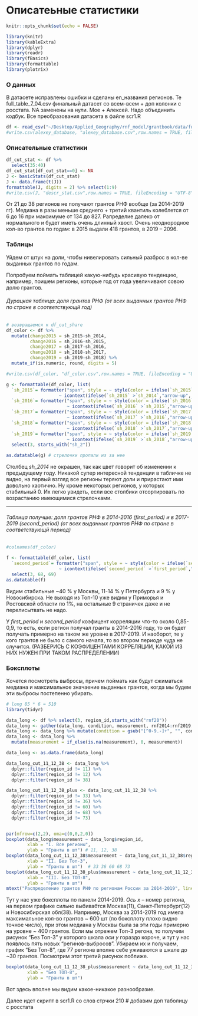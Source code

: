 # Описатеьные статистики
```r
knitr::opts_chunk$set(echo = FALSE)
```
```r
library(knitr)
library(kableExtra)
library(dplyr)
library(readr)
library(fBasics)
library(formattable)
library(plotrix)
```

### О данных {-}
В датасете исправлены ошибки и сделаны en_названия регионов. Те full_table_7_04.csv финальный датасет со всем-всем + доп колонки с росстата. NA заменены на нули. Мое + Алексей. Надо объединить кодбук. Все преобразования датасета в файле scr1.R
```r
df <- read_csv("~/Desktop/Applied_Geography/rnf_model/grantbook/data/full_table_7_04.csv")
#write.csv(alexey_database, "alexey_database.csv",row.names = TRUE, fileEncoding = "UTF-8" )
```

### Описательные статистики {-}
```r
df_cut_stat <- df %>% 
  select(35:40)
df_cut_stat[df_cut_stat==0] <- NA
J <- basicStats(df_cut_stat)
J <- data.frame(t(J))
formattable(J, digits = 2) %>% select(1:9)
#write.csv(J, "descr_stat.csv",row.names = TRUE, fileEncoding = "UTF-8" )
```

От 21 до 38 регионов не получают грантов РНФ вообще (за 2014-2019 гг). Медиана в разы меньше среднего + третий квантиль колеблется от 6 до 16 при максимуме от 134 до 827. Рапределие далеко от нормального и будет иметь очень длинный хвост. Очень неоднородное кол-во грантов по годам: в 2015 выдали 418 грантов, в 2019 -- 2096.

### Таблицы {-}

Уйдем от штук на доли, чтобы нивелировать сильный разброс в кол-ве выданных грантов по годам. 

Попробуем поймать таблицей какую-нибудь красивую тенденцию, например, поишем регионы, которые год от года увеличивают совою долю грантов.  

###### Дурацкая таблица: _доля грантов РНФ (от всех выданных грантов РНФ по стране в соответствующй год)_ {-}
```r
# возвращаемся к df_cut_share
df_color <- df %>% 
  mutate(change2015 = sh_2015-sh_2014,
         change2016 = sh_2016-sh_2015,
         change2017 = sh_2017-sh_2016,
         change2018 = sh_2018-sh_2017,
         change2019 = sh_2019-sh_2018) %>% 
  mutate_if(is.numeric, round, digits = 5)

#write.csv(df_color, "df_color.csv",row.names = TRUE, fileEncoding = "UTF-8" )
```

```r

g <- formattable(df_color, list(
  `sh_2015`= formatter("span", style = ~ style(color = ifelse(`sh_2015` >`sh_2014`, "green", "red")),
                    ~ icontext(ifelse(`sh_2015` >`sh_2014`,"arrow-up", "arrow-down"), `sh_2015`)),
  `sh_2016`= formatter("span", style = ~ style(color = ifelse(`sh_2016` >`sh_2015`, "green", "red")),
                       ~ icontext(ifelse(`sh_2016` >`sh_2015`,"arrow-up", "arrow-down"), `sh_2016`)),
  `sh_2017`= formatter("span", style = ~ style(color = ifelse(`sh_2017` >`sh_2016`, "green", "red")),
                       ~ icontext(ifelse(`sh_2017` >`sh_2016`,"arrow-up", "arrow-down"), `sh_2017`)),
  `sh_2018`= formatter("span", style = ~ style(color = ifelse(`sh_2018` >`sh_2017`, "green", "red")),
                       ~ icontext(ifelse(`sh_2018` >`sh_2017`,"arrow-up", "arrow-down"), `sh_2018`)),
  `sh_2019`= formatter("span", style = ~ style(color = ifelse(`sh_2019` >`sh_2018`, "green", "red")),
                       ~ icontext(ifelse(`sh_2019` >`sh_2018`,"arrow-up", "arrow-down"), `sh_2019`)))) %>%
  select(3, starts_with("sh_2")) 

as.datatable(g) # стрелочки пропали из за нее 
```


Столбец _sh_2014_ не окрашен, так как цвет говорит об изменении к предыдущему году. Никакой супер интересной тенденции в табличке не видно, на первый взгляд все регионы теряют доли и прирастают ими довольно хаотично. Ну кроме некоторых регионов, у которых стабильный 0. Их легко увидеть, если все столбики отсортировать по возрастанию имеющимися стрелочками.

***

###### Таблица получше: _доля грантов РНФ в 2014-2016 (first_period) и в 2017-2019 (second_period) (от всех выданных грантов РНФ по стране в соответствующй период)_ {-}
```r
#colnames(df_color)

f <- formattable(df_color, list(
  `second_period`= formatter("span", style = ~ style(color = ifelse(`second_period` >`first_period`, "green", "red")),
                    ~ icontext(ifelse(`second_period` >`first_period`,"arrow-up", "arrow-down"), `second_period`)))) %>%
  select(3, 68, 69) 
as.datatable(f)

```

Видим стабильные ~40 % у Москвы, 11-14 % у Петербурга и 9 % у Новосибирска. Не выходя из Топ-10 уже видим у Приморья и Ростовской области по 1%, на остальные 9 страничек даже и не перелисытвать не надо.

У _first_period_ и _second_period_ коэфицент корреляции что-то около 0,85-0,9, то есть, если регион получал гранты в 2014-2016 году, то он будет получать примерно на таком же уровне в 2017-2019. И наоборот, те у кого грантов не было с самого начала, то во втором периоде чуда не случится. (РАЗБЕРИСЬ С КОЭФИЦЕНТАМИ КОРРЕЛЯЦИИ, КАКОЙ ИЗ НИХ НУЖЕН ПРИ ТАКОМ РАСПРЕДЕЛЕНИИ)

### Боксплоты {-}

Хочется посмотреть выбросы, причем поймать как будут сжиматься медиана и максимальное значаение выданных грантов, когда мы будем эти выбросы постепенно убирать.

```r
# long 85 * 6 = 510
library(tidyr)

data_long <- df %>% select(3, region_id,starts_with("rnf20"))
data_long <- gather(data_long, condition, measurement, rnf2014:rnf2019, factor_key=TRUE)
data_long <- data_long %>% mutate(condition = gsub("[^0-9.-]+", "", condition))
data_long <- data_long %>%
  mutate(measurement = if_else(is.na(measurement), 0, measurement))

data_long <- as.data.frame(data_long)

data_long_cut_11_12_38 <- data_long %>% 
  dplyr::filter(region_id != 11) %>% 
  dplyr::filter(region_id != 12) %>% 
  dplyr::filter(region_id != 38) 

data_long_cut_11_12_38_plus <- data_long_cut_11_12_38 %>% 
  dplyr::filter(region_id != 33) %>% 
  dplyr::filter(region_id != 36) %>% 
  dplyr::filter(region_id != 60) %>% 
  dplyr::filter(region_id != 68) %>% 
  dplyr::filter(region_id != 73) 


par(mfrow=c(2,2), oma=c(0,0,2,0))
boxplot(data_long$measurement ~ data_long$region_id,
        xlab = "I. Все регионы",
        ylab = "Гранты в шт") # 11, 12, 38
boxplot(data_long_cut_11_12_38$measurement ~ data_long_cut_11_12_38$region_id,
        xlab = "II. Без Топ-3",
        ylab = "Гранты в шт")  # 33 36 60 68 73
boxplot(data_long_cut_11_12_38_plus$measurement ~ data_long_cut_11_12_38_plus$region_id,
        xlab = "III. Без ТОП-8",
        ylab = "Гранты в шт")
mtext("Распределение грантов РНФ по регионам России за 2014-2019", line=0, side=3, outer=TRUE, cex=-10)

```

Тут у нас уже боксплоты по панели 2014-2019. _Ось x_ -- номер региона, на первом графике сильно выбивабтся Москва(11), Санкт-Петербург(12) и Новосибирская обл(38). Например, Москва за 2014-2019 год имела максимальное кол-во грантов ~ 600 шт (по боксплоту плохо видно точное число), при этом медиана у Москвы была за эти годы примерно на уровне ~ 400 грантов. Если мы отрежем Топ-3 регона, то получим рисунок "Без Топ-3" у которого шкала _оси y_ гораздо короче, и тут у нас появлось пять новых "регинов-выбросов". Убираем их и получаем, график "Без Топ-8", где 77 регионв вполне себе уживаются в шкале до ~30 грантов. Посмотрим этот третий рисунок поближе. 

```r
boxplot(data_long_cut_11_12_38_plus$measurement ~ data_long_cut_11_12_38_plus$region_id,
        xlab = "Без ТОП-8",
        ylab = "Гранты в шт")
```

Вот здесь вполне мы видим какое-никакое разнообразие. 

Далее идет скрипт в scr1.R со слов стрчки 210 # добавим доп таболицу с росстата 





